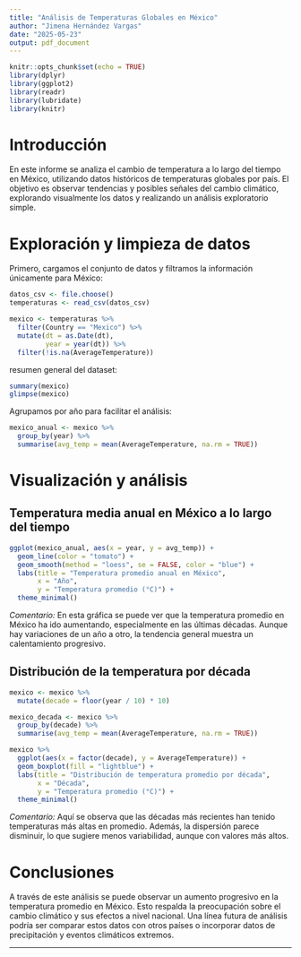 ---
title: "Análisis de Temperaturas Globales en México"
author: "Jimena Hernández Vargas"
date: "2025-05-23"
output: pdf_document
---

```{r setup, include=FALSE}
knitr::opts_chunk$set(echo = TRUE)
library(dplyr)
library(ggplot2)
library(readr)
library(lubridate)
library(knitr)
```

# Introducción

En este informe se analiza el cambio de temperatura a lo largo del tiempo en México, utilizando datos históricos de temperaturas globales por país. El objetivo es observar tendencias y posibles señales del cambio climático, explorando visualmente los datos y realizando un análisis exploratorio simple. 

# Exploración y limpieza de datos

Primero, cargamos el conjunto de datos y filtramos la información únicamente para México:

```{r cargar-datos}
datos_csv <- file.choose()
temperaturas <- read_csv(datos_csv)

mexico <- temperaturas %>% 
  filter(Country == "Mexico") %>% 
  mutate(dt = as.Date(dt),
         year = year(dt)) %>% 
  filter(!is.na(AverageTemperature))
```

resumen general del dataset:

```{r resumen}
summary(mexico)
glimpse(mexico)
```

Agrupamos por año para facilitar el análisis:

```{r agrupar-anual}
mexico_anual <- mexico %>% 
  group_by(year) %>% 
  summarise(avg_temp = mean(AverageTemperature, na.rm = TRUE))
```

# Visualización y análisis

## Temperatura media anual en México a lo largo del tiempo

```{r grafico1}
ggplot(mexico_anual, aes(x = year, y = avg_temp)) +
  geom_line(color = "tomato") +
  geom_smooth(method = "loess", se = FALSE, color = "blue") +
  labs(title = "Temperatura promedio anual en México",
       x = "Año",
       y = "Temperatura promedio (°C)") +
  theme_minimal()
```

*Comentario:* En esta gráfica se puede ver que la temperatura promedio en México ha ido aumentando, especialmente en las últimas décadas. Aunque hay variaciones de un año a otro, la tendencia general muestra un calentamiento progresivo.

## Distribución de la temperatura por década

```{r grafico2}
mexico <- mexico %>% 
  mutate(decade = floor(year / 10) * 10)

mexico_decada <- mexico %>% 
  group_by(decade) %>% 
  summarise(avg_temp = mean(AverageTemperature, na.rm = TRUE))

mexico %>% 
  ggplot(aes(x = factor(decade), y = AverageTemperature)) +
  geom_boxplot(fill = "lightblue") +
  labs(title = "Distribución de temperatura promedio por década",
       x = "Década",
       y = "Temperatura promedio (°C)") +
  theme_minimal()
```

*Comentario:* Aquí se observa que las décadas más recientes han tenido temperaturas más altas en promedio. Además, la dispersión parece disminuir, lo que sugiere menos variabilidad, aunque con valores más altos.

# Conclusiones

A través de este análisis se puede observar un aumento progresivo en la temperatura promedio en México. Esto respalda la preocupación sobre el cambio climático y sus efectos a nivel nacional. Una línea futura de análisis podría ser comparar estos datos con otros países o incorporar datos de precipitación y eventos climáticos extremos.

---
